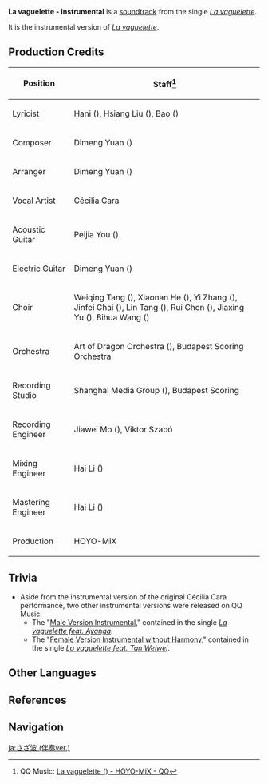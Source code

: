 {{Soundtrack Infobox
|image       = La vaguelette.png
|releaseDate = 2023-11-13
|album       = La vaguelette (Album)
|number      = 2
|featured    = 
|featured_disc= 
|youtube_id  = PUA589qIAtM
|spotify_id  = 2XugnQK4nS83R33reYijs9
|previous    = La vaguelette
|next        = 
}}
'''La vaguelette - Instrumental''' is a [[soundtrack]] from the single ''[[La vaguelette (Album)|La vaguelette]]''.

It is the instrumental version of ''[[La vaguelette]]''.
<!--
==Soundtrack Usage==
{{Soundtrack Usage}}
-->
==Production Credits==
{| class="wikitable"
! Position
! Staff<ref>QQ Music: [https://y.qq.com/n/ryqq/songDetail/002L6NFH3pnuhI {{zh|轻涟}} La vaguelette ({{zh|伴奏}}) - HOYO-MiX - QQ{{zh|音乐}}]</ref>
|-
! Lyricist
| Hani ({{zh|哈尼}}), Hsiang Liu ({{zh|项柳}}), Bao ({{zh|三宝}})
|-
! Composer
| Dimeng Yuan ({{zh|苑迪萌}})
|-
! Arranger
| Dimeng Yuan ({{zh|苑迪萌}})
|-
! Vocal Artist
| Cécilia Cara
|-
! Acoustic Guitar
| Peijia You ({{zh|尤裴佳}})
|-
! Electric Guitar
| Dimeng Yuan ({{zh|苑迪萌}})
|-
! Choir
| Weiqing Tang ({{zh|唐卫青}}), Xiaonan He ({{zh|何晓楠}}), Yi Zhang ({{zh|张怡}}), Jinfei Chai ({{zh|柴锦斐}}), Lin Tang ({{zh|汤琳}}), Rui Chen ({{zh|陈瑞}}), Jiaxing Yu ({{zh|喻佳星}}), Bihua Wang ({{zh|王碧华}})
|-
! Orchestra
| Art of Dragon Orchestra ({{zh|龙之艺交响乐团}}), Budapest Scoring Orchestra
|-
! Recording Studio
| Shanghai Media Group ({{zh|上海广播大厦}}), Budapest Scoring
|-
! Recording Engineer
| Jiawei Mo ({{zh|莫家伟}}), Viktor Szabó
|-
! Mixing Engineer
| Hai Li ({{zh|李海}})
|-
! Mastering Engineer
| Hai Li ({{zh|李海}})
|-
! Production
| HOYO-MiX
|}

==Trivia==
* Aside from the instrumental version of the original Cécilia Cara performance, two other instrumental versions were released on QQ Music:
** The "[[La vaguelette - Male Version Instrumental|Male Version Instrumental]]," contained in the single ''[[La vaguelette feat. Ayanga]]''.
** The "[[La vaguelette - Female Version Instrumental without Harmony|Female Version Instrumental without Harmony]]," contained in the single ''[[La vaguelette feat. Tan Weiwei]]''.

==Other Languages==
{{Other Languages
|en      = La vaguelette - Instrumental
|zhs     = 轻涟 (伴奏)
|zhs_rm  = Qīnglián (Bànzòu)
|ja      = 
|ja_rm   = 
|tr      = 
|it      = 
}}
{{Clr}}

==References==
{{Reflist}}

==Navigation==
{{Soundtrack Navbox|La vaguelette}}

[[ja:さざ波 (伴奏ver.)]]